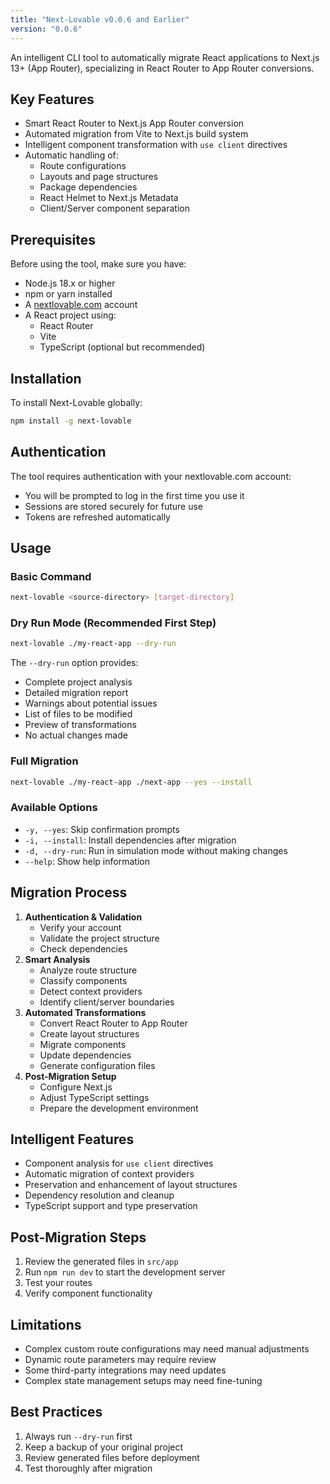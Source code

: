 ```yaml
---
title: "Next-Lovable v0.0.6 and Earlier"
version: "0.0.6"
---
```


An intelligent CLI tool to automatically migrate React applications to Next.js 13\+ (App Router), specializing in React Router to App Router conversions.

## Key Features

- Smart React Router to Next.js App Router conversion
- Automated migration from Vite to Next.js build system
- Intelligent component transformation with `use client` directives
- Automatic handling of:
  - Route configurations
  - Layouts and page structures
  - Package dependencies
  - React Helmet to Next.js Metadata
  - Client/Server component separation

## Prerequisites

Before using the tool, make sure you have:

- Node.js 18.x or higher
- npm or yarn installed
- A [nextlovable.com](https://nextlovable.com) account
- A React project using:
  - React Router
  - Vite
  - TypeScript (optional but recommended)

## Installation

To install Next-Lovable globally:

```bash
npm install -g next-lovable
```

## Authentication

The tool requires authentication with your nextlovable.com account:

- You will be prompted to log in the first time you use it
- Sessions are stored securely for future use
- Tokens are refreshed automatically

## Usage

### Basic Command

```bash
next-lovable <source-directory> [target-directory]
```

### Dry Run Mode (Recommended First Step)

```bash
next-lovable ./my-react-app --dry-run
```

The `--dry-run` option provides:

- Complete project analysis
- Detailed migration report
- Warnings about potential issues
- List of files to be modified
- Preview of transformations
- No actual changes made

### Full Migration

```bash
next-lovable ./my-react-app ./next-app --yes --install
```

### Available Options

- `-y, --yes`: Skip confirmation prompts
- `-i, --install`: Install dependencies after migration
- `-d, --dry-run`: Run in simulation mode without making changes
- `--help`: Show help information

## Migration Process

1. **Authentication & Validation**
   - Verify your account
   - Validate the project structure
   - Check dependencies
2. **Smart Analysis**
   - Analyze route structure
   - Classify components
   - Detect context providers
   - Identify client/server boundaries
3. **Automated Transformations**
   - Convert React Router to App Router
   - Create layout structures
   - Migrate components
   - Update dependencies
   - Generate configuration files
4. **Post-Migration Setup**
   - Configure Next.js
   - Adjust TypeScript settings
   - Prepare the development environment

## Intelligent Features

- Component analysis for `use client` directives
- Automatic migration of context providers
- Preservation and enhancement of layout structures
- Dependency resolution and cleanup
- TypeScript support and type preservation

## Post-Migration Steps

1. Review the generated files in `src/app`
2. Run `npm run dev` to start the development server
3. Test your routes
4. Verify component functionality

## Limitations

- Complex custom route configurations may need manual adjustments
- Dynamic route parameters may require review
- Some third-party integrations may need updates
- Complex state management setups may need fine-tuning

## Best Practices

1. Always run `--dry-run` first
2. Keep a backup of your original project
3. Review generated files before deployment
4. Test thoroughly after migration